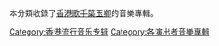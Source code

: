 本分類收錄了[[香港|香港]][[歌手|歌手]][[葉玉卿|葉玉卿]]的音樂專輯。
{{DEFAULTSORT:葉玉卿}}
[[Category:香港流行音乐专辑|Category:香港流行音乐专辑]]
[[Category:各演出者音樂專輯|Category:各演出者音樂專輯]]